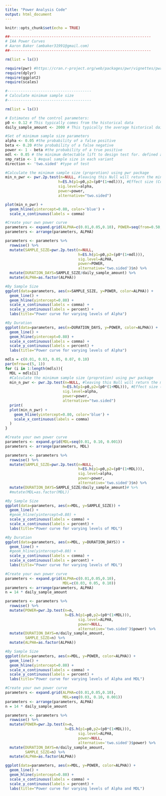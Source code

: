 ```yaml
---
title: "Power Analysis Code"
output: html_document
---
```


```r
knitr::opts_chunk$set(echo = TRUE)
```

```r
##----------------------------------------------------------------
# IAA Power Curves
# Aaron Baker (ambaker31991@gmail.com)
##----------------------------------------------------------------

rm(list = ls())

require(pwr) #https://cran.r-project.org/web/packages/pwr/vignettes/pwr-vignette.html
require(dplyr)
require(ggplot2)
require(scales)

#--------------------------------------
# Calculate minimum sample size
#--------------------------------------

rm(list = ls())

# Estimates of the control parameters:
p0 <- 0.12 # This typically comes from the historical data
daily_sample_amount <- 2000 # This typically the average historical daily amount in the time period expecting to test

#Set of minimum sample size parameters
alpha <- 0.05 #the probability of a false positive
beta <- 0.20 #the probability of a false negative
power <- 1 - beta #the probability of a true positive
mdl <- 0.05 # the minimum detectable lift to design test for. defined as the % difference
smp_ratio <- 1 #equal sample size in each variant 
direction <- 'two.sided' #type of test

#Calculate the minimum sample size (proprotion) using pwr package
min_n_pwr <- pwr.2p.test(n=NULL, #leaving this Null will return the minimum sample required
                        h=ES.h(p1=p0,p2=(p0*(1+mdl))), #Effect size (Cohen's h) - https://en.wikipedia.org/wiki/Cohen%27s_h
                        sig.level=alpha, 
                        power=power, 
                        alternative="two.sided")

plot(min_n_pwr) + 
  geom_hline(yintercept=0.80, color='blue') + 
  scale_x_continuous(labels = comma)

#Create your own power curve
parameters <- expand.grid(ALPHA=c(0.01,0.05,0.10), POWER=seq(from=0.50,to=0.99,by=0.01))
parameters <- arrange(parameters, ALPHA)

parameters <- parameters %>% 
  rowwise() %>%
  mutate(SAMPLE_SIZE=pwr.2p.test(n=NULL,
                                 h=ES.h(p1=p0,p2=(p0*(1+mdl))),
                                 sig.level=ALPHA,
                                 power=POWER,
                                 alternative='two.sided')$n) %>%
  mutate(DURATION_DAYS=SAMPLE_SIZE/daily_sample_amount) %>%
  mutate(ALPHA=as.factor(ALPHA))

#By Sample Size
ggplot(data=parameters, aes(x=SAMPLE_SIZE, y=POWER, color=ALPHA)) +
  geom_line() +
  geom_hline(yintercept=0.80) + 
  scale_x_continuous(labels = comma) +
  scale_y_continuous(labels = percent) +
  labs(title="Power curve for varying levels of Alpha")

#By Duration
ggplot(data=parameters, aes(x=DURATION_DAYS, y=POWER, color=ALPHA)) +
  geom_line() +
  geom_hline(yintercept=0.80) + 
  scale_x_continuous(labels = comma) +
  scale_y_continuous(labels = percent) +
  labs(title="Power curve for varying levels of Alpha")

```

```r
mdls = c(0.01, 0.03, 0.05, 0.07, 0.10)
par(mfrow=c(5, 1))
for (i in 1:length(mdls)){
  MDL = mdls[i]
  #Calculate the minimum sample size (proprotion) using pwr package
  min_n_pwr <- pwr.2p.test(n=NULL, #leaving this Null will return the minimum sample required
                          h=ES.h(p1=p0,p2=(p0*(1+MDL))), #Effect size (Cohen's h) - https://en.wikipedia.org/wiki/Cohen%27s_h
                          sig.level=alpha, 
                          power=power, 
                          alternative="two.sided")
  print(
  plot(min_n_pwr) + 
    geom_hline(yintercept=0.80, color='blue') + 
    scale_x_continuous(labels = comma)
  )
}
```

```r
#Create your own power curve
parameters <- expand.grid(MDL=seq(0.01, 0.10, 0.001))
parameters <- arrange(parameters, MDL)

parameters <- parameters %>% 
  rowwise() %>%
  mutate(SAMPLE_SIZE=pwr.2p.test(n=NULL,
                                 h=ES.h(p1=p0,p2=(p0*(1+MDL))),
                                 sig.level=alpha,
                                 power=power,
                                 alternative='two.sided')$n) %>%
  mutate(DURATION_DAYS=SAMPLE_SIZE/daily_sample_amount)# %>%
  #mutate(MDL=as.factor(MDL))

#By Sample Size
ggplot(data=parameters, aes(x=MDL, y=SAMPLE_SIZE)) +
  geom_line() +
  #geom_hline(yintercept=0.80) + 
  scale_y_continuous(labels = comma) +
  scale_x_continuous(labels = percent) +
  labs(title="Power curve for varying levels of MDL")

#By Duration
ggplot(data=parameters, aes(x=MDL, y=DURATION_DAYS)) +
  geom_line() +
  #geom_hline(yintercept=0.80) + 
  scale_y_continuous(labels = comma) +
  scale_x_continuous(labels = percent) +
  labs(title="Power curve for varying levels of MDL")
```


```r
#Create your own power curve
parameters <- expand.grid(ALPHA=c(0.01,0.05,0.10),
                          MDL=c(0.03, 0.05, 0.10))
parameters <- arrange(parameters, ALPHA)
n = 14 * daily_sample_amount

parameters <- parameters %>% 
  rowwise() %>%
  mutate(POWER=pwr.2p.test(n=n,
                           h=ES.h(p1=p0,p2=(p0*(1+MDL))),
                                 sig.level=ALPHA,
                                 power=NULL,
                                 alternative='two.sided')$power) %>%
  mutate(DURATION_DAYS=n/daily_sample_amount,
         SAMPLE_SIZE=n) %>%
  mutate(ALPHA=as.factor(ALPHA))

#By Sample Size
ggplot(data=parameters, aes(x=MDL, y=POWER, color=ALPHA)) +
  geom_line() +
  geom_hline(yintercept=0.80) + 
  scale_x_continuous(labels = comma) +
  scale_y_continuous(labels = percent) +
  labs(title="Power curve for varying levels of Alpha and MDL")
```

```r
#Create your own power curve
parameters <- expand.grid(ALPHA=c(0.01,0.05,0.10),
                          MDL=seq(0.03, 0.10, 0.001))
parameters <- arrange(parameters, ALPHA)
n = 14 * daily_sample_amount

parameters <- parameters %>% 
  rowwise() %>%
  mutate(POWER=pwr.2p.test(n=n,
                           h=ES.h(p1=p0,p2=(p0*(1+MDL))),
                                 sig.level=ALPHA,
                                 power=NULL,
                                 alternative='two.sided')$power) %>%
  mutate(DURATION_DAYS=n/daily_sample_amount,
         SAMPLE_SIZE=n) %>%
  mutate(ALPHA=as.factor(ALPHA))

ggplot(data=parameters, aes(x=MDL, y=POWER, color=ALPHA)) +
  geom_line() +
  geom_hline(yintercept=0.80) + 
  scale_x_continuous(labels = comma) +
  scale_y_continuous(labels = percent) +
  labs(title="Power curve for varying levels of Alpha and MDL")
```
